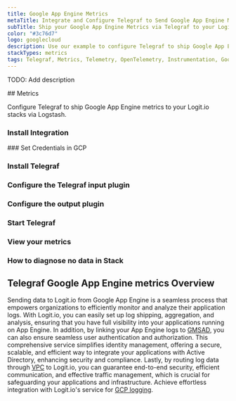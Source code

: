```yaml
---
title: Google App Engine Metrics
metaTitle: Integrate and Configure Telegraf to Send Google App Engine Metrics
subTitle: Ship your Google App Engine Metrics via Telegraf to your Logit.io Stack
color: "#3c76d7"
logo: googlecloud
description: Use our example to configure Telegraf to ship Google App Engine metrics to your Logit.io stacks. Configure Telegraf to send Google App Engine metrics to ELK.
stackTypes: metrics
tags: Telegraf, Metrics, Telemetry, OpenTelemetry, Instrumentation, Google App Engine, Platform as a Service, PaaS
---
```


TODO: Add description

<Steps>
  ## Metrics

  Configure Telegraf to ship Google App Engine metrics to your Logit.io stacks via Logstash.
  
  ### Install Integration
  <InstallIntegration/>
  ### Set Credentials in GCP

  <SetGCPCredentials intro="Google App Engine distinguishes itself as a specific collection of services encompassed within Google Cloud. It's expressly engineered for the construction, deployment, 
  and management of applications, providing secure and efficient connections between numerous software elements in a cloud-based ecosystem."/>

  ### Install Telegraf

  <InstallTelegraf />

  ### Configure the Telegraf input plugin

  <TelegrafStackDriverInput metric_type="appengine.googleapis.com"/>

  ### Configure the output plugin

  <TelegrafOutputPlugin />

  ### Start Telegraf

  <StartTelegraf />

  ### View your metrics
  <LaunchStack source="Google_App_Engine_Metrics_via_Telegraf" utmMedium="metrics" utmCampaign="telegraf-GoogleAppEngine-metrics" />

  ### How to diagnose no data in Stack

  <DiagnoseNoData />
</Steps>

## Telegraf Google App Engine metrics Overview

Sending data to Logit.io from Google App Engine is a seamless process that empowers organizations to 
efficiently monitor and analyze their application logs. With Logit.io, you can easily set up log 
shipping, aggregation, and analysis, ensuring that you have full visibility into your applications 
running on App Engine. In addition, by linking your App Engine logs to 
[GMSAD](/integrations/infrastructure-metrics/google-cloud/managed-service-active-directory-telegraf-metrics), you can also ensure 
seamless user authentication and authorization. This comprehensive service simplifies identity 
management, offering a secure, scalable, and efficient way to integrate your applications with 
Active Directory, enhancing security and compliance. Lastly, by routing log data through 
[VPC](/integrations/infrastructure-metrics/google-cloud/vpc-telegraf-metrics) to Logit.io, you can guarantee 
end-to-end security, efficient communication, and effective traffic management, which is crucial 
for safeguarding your applications and infrastructure. Achieve effortless integration with 
Logit.io's service for [GCP logging](https://logit.io/solutions/gcp-logging/).